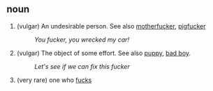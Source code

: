 == noun ==

# (vulgar) An undesirable person.  See also [[motherfucker]], [[pigfucker]]
#: ''You fucker, you wrecked my car!''
# (vulgar) The object of some effort. See also [[puppy]], [[bad boy]].
#: ''Let's see if we can fix this fucker''
# (very rare) one who [[fuck]]s